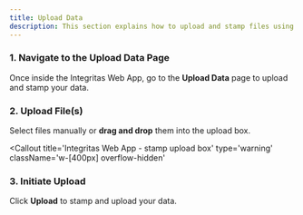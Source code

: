 ```yaml
---
title: Upload Data
description: This section explains how to upload and stamp files using the Integritas Web App
---
```


### 1. Navigate to the Upload Data Page

Once inside the Integritas Web App, go to the **Upload Data** page to upload and stamp your data.

### 2. Upload File(s)

Select files manually or **drag and drop** them into the upload box.

<Callout
  title='Integritas Web App - stamp upload box'
  type='warning'
  className='w-[400px] overflow-hidden'
>
  <ImageZoom
    width={400}
    height={400}
    alt='Integritas Web App - stamp upload box'
    src='/guide-dapp/upload.png'
  />
</Callout>
### 3. Initiate Upload

Click **Upload** to stamp and upload your data.
